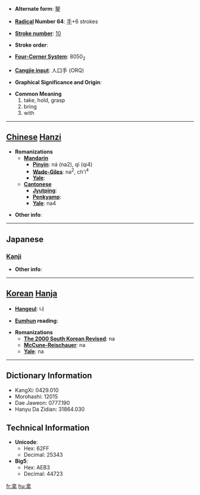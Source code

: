 * '''Alternate form''': [[拏]]

* '''[[Wiktionary:Chinese radical index| Radical]] Number 64''': [[Wiktionary:Chinese radical index 手|手]]+6 strokes

* '''[[Wiktionary:Chinese total strokes index|Stroke number]]''': [[Wiktionary:Chinese total strokes index 10|10]]

* '''Stroke order''': 

* '''[[Wiktionary:Chinese four corner index|Four-Corner System]]''': 8050<sub>2</sub>

* '''[[Wiktionary:Chinese Cangjie index|Cangjie input]]''': 人口手 (ORQ)

* '''Graphical Significance and Origin''': 

* '''Common Meaning'''
*#take, hold, grasp
*# bring
*# with


----

== [[Chinese]] [[Hanzi]] ==

* '''Romanizations'''
** '''[[Mandarin]]'''
*** '''[[Pinyin]]''': ná (na2), qì (qi4)
*** '''[[Wade-Giles]]''': na<sup>2</sup>, ch'i<sup>4</sup>
*** '''[[Yale]]''': 
** '''[[Cantonese]]'''
*** '''[[Jyutping]]''':
*** '''[[Penkyamp]]''': 
*** '''[[Yale]]''': na4

* '''Other info''': 

----

==Japanese==
===[[Kanji]]===
{{kanji|on readings=[[だ]] (da), [[な]] (na)
|kun readings=[[ひく]] (hiku)
}}

* '''Other info''':  

----

== [[Korean]] [[Hanja]] ==

* '''[[Hangeul]]''': 나

* '''[[Eumhun]] reading''': 

* '''Romanizations'''
** '''[[The 2000 South Korean Revised Romanization|The 2000 South Korean Revised]]''': na
** '''[[McCune-Reischauer]]''': na
** '''[[Yale]]''': na

----

== Dictionary Information ==

* KangXi: 0429.010
* Morohashi: 12015
* Dae Jaweon: 0777.190
* Hanyu Da Zidian: 31864.030

== Technical Information ==

* '''Unicode''':
** Hex: 62FF
** Decimal: 25343
* '''Big5''':
** Hex: AEB3
** Decimal: 44723

[[fr:拿]]
[[hu:拿]]